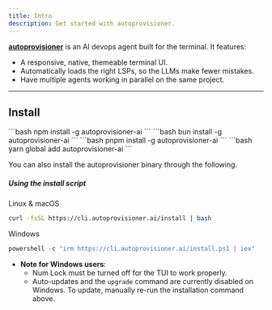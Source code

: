 ```yaml
---
title: Intro
description: Get started with autoprovisioner.
---
```



[**autoprovisioner**](/) is an AI devops agent built for the terminal. It features:

- A responsive, native, themeable terminal UI.
- Automatically loads the right LSPs, so the LLMs make fewer mistakes.
- Have multiple agents working in parallel on the same project.

---

## Install

<Tabs>
  <TabItem label="npm">
    ```bash
    npm install -g autoprovisioner-ai
    ```
  </TabItem>
  <TabItem label="Bun">
    ```bash
    bun install -g autoprovisioner-ai
    ```
  </TabItem>
  <TabItem label="pnpm">
    ```bash
    pnpm install -g autoprovisioner-ai
    ```
  </TabItem>
  <TabItem label="Yarn">
    ```bash
    yarn global add autoprovisioner-ai
    ```
  </TabItem>
</Tabs>

You can also install the autoprovisioner binary through the following.

##### Using the install script

Linux & macOS

```bash
curl -fsSL https://cli.autoprovisioner.ai/install | bash
```

Windows

```powershell
powershell -c "irm https://cli.autoprovisioner.ai/install.ps1 | iex"
```

- **Note for Windows users**:
  - Num Lock must be turned off for the TUI to work properly.
  - Auto-updates and the `upgrade` command are currently disabled on Windows. To update, manually re-run the installation command above.
